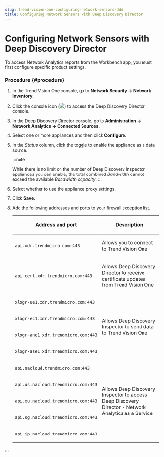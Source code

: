 ```yaml
---
slug: trend-vision-one-configuring-network-sensors-ddd
title: Configuring Network Sensors with Deep Discovery Director
---
```

# Configuring Network Sensors with Deep Discovery Director

To access Network Analytics reports from the Workbench app, you must first configure specific product settings.

### Procedure {#procedure}

1.  In the Trend Vision One console, go to **Network Security → Network Inventory**.

2.  Click the console icon (![](/images/Network_Inventory_DD_Console=GUID-DD9ECC14-E9FA-41ED-BB02-95F5264FA946=1=en-us=Low.webp)) to access the Deep Discovery Director console.

3.  In the Deep Discovery Director console, go to **Administration → Network Analytics → Connected Sources**.

4.  Select one or more appliances and then click **Configure**.

5.  In the *Status* column, click the toggle to enable the appliance as a data source.

    :::note

    While there is no limit on the number of Deep Discovery Inspector appliances you can enable, the total combined *Bandwidth* cannot exceed the available *Bandwidth capacity*.
    :::

6.  Select whether to use the appliance proxy settings.

7.  Click **Save**.

8.  Add the following addresses and ports to your firewall exception list.

    <table>
    <colgroup>
    <col style="width: 33%" />
    <col style="width: 67%" />
    </colgroup>
    <thead>
    <tr>
    <th><p>Address and port</p></th>
    <th><p>Description</p></th>
    </tr>
    </thead>
    <tbody>
    <tr>
    <td><p><code>api.xdr.trendmicro.com:443</code></p></td>
    <td><p>Allows you to connect to Trend Vision One</p></td>
    </tr>
    <tr>
    <td><p><code>api-cert.xdr.trendmicro.com:443</code></p></td>
    <td><p>Allows Deep Discovery Director to receive certificate updates from Trend Vision One</p></td>
    </tr>
    <tr>
    <td><p><code>xlogr-ue1.xdr.trendmicro.com:443</code></p></td>
    <td rowspan="4"><p>Allows Deep Discovery Inspector to send data to Trend Vision One</p></td>
    </tr>
    <tr>
    <td><p><code>xlogr-ec1.xdr.trendmicro.com:443 </code></p></td>
    </tr>
    <tr>
    <td><p><code>xlogr-ane1.xdr.trendmicro.com:443 </code></p></td>
    </tr>
    <tr>
    <td><p><code>xlogr-ase1.xdr.trendmicro.com:443 </code></p></td>
    </tr>
    <tr>
    <td><p><code>api.nacloud.trendmicro.com:443 </code></p></td>
    <td rowspan="5"><p>Allows Deep Discovery Inspector to access Deep Discovery Director - Network Analytics as a Service</p></td>
    </tr>
    <tr>
    <td><p><code>api.us.nacloud.trendmicro.com:443</code></p></td>
    </tr>
    <tr>
    <td><p><code>api.eu.nacloud.trendmicro.com:443 </code></p></td>
    </tr>
    <tr>
    <td><p><code>api.sg.nacloud.trendmicro.com:443 </code></p></td>
    </tr>
    <tr>
    <td><p><code>api.jp.nacloud.trendmicro.com:443 </code></p></td>
    </tr>
    </tbody>
    </table>
:::
